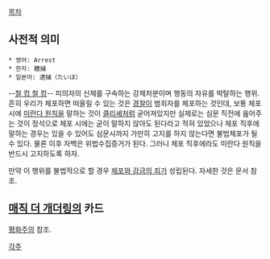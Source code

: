 [[목차]]

== 사전적 의미 ==
 * 영어: Arrest
 * 한자: 體捕
 * 일본어: 逮捕（たいほ）

--[[SNL 게임즈|철 컹 철 컹]]-- 피의자의 신체를 구속하는 강제처분이며 행동의 자유를 박탈하는 행위. 흔히 우리가 체포하면 떠올릴 수 있는 것은 [[경찰]]이 범죄자를 체포하는 것인데, 보통 체포 시에 [[미란다 원칙]]을 말하는 것이 [[클리셰]]처럼 굳어져있지만 실제로는 심문 직전에 읊어주는 것이 정석으로 체포 시에는 굳이 말하지 않아도 된다라고 적혀 있었으나 체포 직후에 말하는 경우는 있을 수 있어도 심문시까지 가만히 고지를 하지 않는다면 불법체포가 될 수 있다. 물론 이후 자백은 위법수집증거가 된다. 그러니 체포 직후에라도 미란다 원칙을 반드시 고지하도록 하자.

만약 이 행위를 불법적으로 할 경우 [[체포와 감금의 죄]]가 성립된다. 자세한 것은 문서 참조.

== [[매직 더 개더링]]의 카드 ==
[[평화주의]] 참조.

[[각주]]
